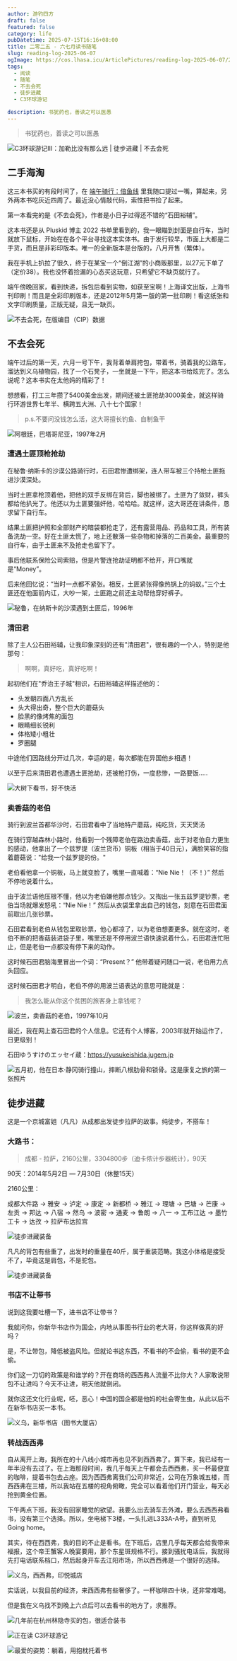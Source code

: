 ```yaml
---
author: 游钓四方
draft: false
featured: false
category: life
pubDatetime: 2025-07-15T16:16+08:00
title: 二零二五 - 六七月读书随笔
slug: reading-log-2025-06-07
ogImage: https://cos.lhasa.icu/ArticlePictures/reading-log-2025-06-07/20250713224907_18.jpg_81
tags:
  - 阅读
  - 随笔
  - 不去会死
  - 徒步进藏
  - C3环球游记

description: 书犹药也，善读之可以医愚
---
```



> 书犹药也，善读之可以医愚

<Img 
  src="20250713224907_26.jpg"
  alt="C3环球游记Ⅲ：加勒比没有那么远 | 徒步进藏 | 不去会死"
/>

## 二手海淘

这三本书买的有段时间了，在 [端午骑行：倍鱼线](/dragon-boat-cycling-beiyuxian/) 里我随口提过一嘴，算起来，另外两本书吃灰近四周了。最近没心情敲代码，索性把书捡了起来。

第一本看完的是《不去会死》，作者是小日子过得还不错的“石田裕辅”。

这本书还是从 Pluskid 博主 2022 书单里看到的，我一眼瞄到封面是自行车，当时就放下鼠标，开始在在各个平台寻找这本实体书。由于发行较早，市面上大都是二手货，而且是非彩印版本。唯一的全新版本是台版的，八月开售（繁体）。

我在手机上扒拉了很久，终于在某宝一个“倒江湖”的小商贩那里，以27元下单了（定价38）。我也没怀着捡漏的心态买这玩意，只希望它不缺页就行了。

端午傍晚回家，看到快递，拆包后看到实物，如获至宝啊！上海译文出版，上海书刊印刷！而且是全彩印刷版本，还是2012年5月第一版的第一批印刷！看这纸张和文字印刷质量，正版无疑，且无一缺页。

<Img 
  src="20250713233054_27.jpg"
  alt="不去会死，在版编目（CIP）数据"
/>

## 不去会死

端午过后的第一天，六月一号下午，我背着单肩挎包，带着书，骑着我的公路车，溜达到义乌植物园，找了一个石凳子，一坐就是一下午，把这本书给炫完了。怎么说呢？这本书实在太他妈的精彩了！

想想看，打工三年攒了5400美金出发，期间还被土匪抢劫3000美金，就这样骑行环游世界七年半、横跨五大洲、八十七个国家！

> p.s.不要问没钱怎么活，这大哥擅长钓鱼、自制鱼干

<Img 
  src="1732743676551.jpg"
  alt="阿根廷，巴塔哥尼亚，1997年2月"
  exif={false}
/>

### 遭遇土匪顶枪抢劫

在秘鲁·纳斯卡的沙漠公路骑行时，石田君惨遭绑架，连人带车被三个持枪土匪拖进沙漠深处。

当时土匪拿枪顶着他，把他的双手反绑在背后，脚也被绑了。土匪为了敛财，裤头都给他扒光了。他还以为土匪要强奸他，哈哈哈。就这样，这大哥还在讲条件，恳求留下自行车。

结果土匪把护照和全部财产的暗袋都抢走了，还有露营用品、药品和工具，所有装备洗劫一空。好在土匪太慌了，地上还散落一些杂物和掉落的二百美金。最重要的自行车，由于土匪来不及抢走也留下了。

事后他联系保险公司索赔，但是片警连抢劫证明都不给开，开口嘴就是“Money”。

后来他回忆说：“当时一点都不紧张。相反，土匪紧张得像热锅上的蚂蚁。”三个土匪还在他面前内讧，大吵一架，土匪跑之前还主动帮他穿好裤子。

<Img 
  src="fd59eb8d41eaff50ca78239cfe.jpg"
  alt="秘鲁，在纳斯卡的沙漠遇到土匪后，1996年"
  exif={false}
/>

### 清田君

除了主人公石田裕辅，让我印象深刻的还有"清田君"，很有趣的一个人，特别是他那句：

> 啊啊，真好吃，真好吃啊！

起初他们在"乔治王子城"相识，石田裕辅这样描述他的：

 - 头发朝四面八方乱长
 - 头大得出奇，整个巨大的蘑菇头
 - 脸黑的像烤焦的面包
 - 眼睛细长锐利
 - 体格矮小粗壮
 - 罗圈腿

中途他们因路线分开过几次，幸运的是，每次都能在异国他乡相遇！

以至于后来清田君也遭遇土匪抢劫，还被枪打伤，一度悲惨，一路要饭.....

<Img 
  src="20250713224908_10.jpg"
  alt="大树下看书，好不快活"
/>

### 卖香菇的老伯

骑行到波兰首都华沙时，石田君看中了当地特产蘑菇，纯吃货，天天煲汤

在骑行穿越森林小路时，他看到一个残障老伯在路边卖香菇，出于对老伯自力更生的感动，他拿出了一个兹罗提（波兰货币）铜板（相当于40日元），满脸笑容的指着蘑菇说："给我一个兹罗提的份。"

老伯看他拿一个铜板，马上就变脸了，嘴里一直喊着：“Nie Nie！（不！）”  然后不停地说着什么。

由于波兰语他压根不懂，他以为老伯嫌他那点钱少。又掏出一张五兹罗提钞票，老伯当场就爆发怒吼：“Nie Nie！” 然后从衣袋里拿出自己的钱包，刻意在石田君面前取出几张钞票。

石田君看到老伯从钱包里取钞票，他心都凉了，以为老伯想要更多。就在这时，老伯不断的把香菇装进袋子里，嘴里还是不停用波兰语快速说着什么，石田君连忙阻止，但是老伯一点都没有停下来的动作。

这时候石田君脑海里冒出一个词：“Present？” 他带着疑问随口一说，老伯用力点头回应。

这时候石田君才明白，老伯不停的用波兰语表达的意思可能就是：

> 我怎么能从你这个贫困的旅客身上拿钱呢？

<Img 
  src="a0b5267be32dff94e83aaf186d8.jpg"
  alt="波兰，卖香菇的老伯，1997年10月"
  exif={false}
/>

最近，我在网上查石田君的个人信息。它还有个人博客，2003年就开始运作了，日更级别！

石田ゆうすけのエッセイ蔵：https://yusukeishida.jugem.jp

<Img 
  src="202505212791141.jpg"
  alt="五月初，他在日本·静冈骑行撞山，摔断八根肋骨和锁骨。这是康复之旅的第一张照片"
/>

## 徒步进藏

这是一个京城富姐（凡凡）从成都出发徒步拉萨的故事。纯徒步，不搭车！

### 大路书：

> 成都 - 拉萨，2160公里，3304800步（迪卡侬计步器统计），90天

90天：2014年5月2日 — 7月30日（休整15天）

2160公里：

成都大件路 → 雅安 → 泸定 → 康定 → 新都桥 → 雅江 → 理塘 → 巴塘 → 芒康 → 左贡 → 邦达 → 八宿 → 然乌 → 波密 → 通麦 → 鲁朗 → 八一 → 工布江达 → 墨竹工卡 → 达孜 → 拉萨布达拉宫

<Img 
  src="20250715142725.webp"
  alt="徒步进藏装备"
  exif={false}
  caption={false}
/>

凡凡的背包有些重了，出发时的重量在40斤，属于重装范畴。我这小体格是接受不了，毕竟这是肩包，不是驼包。

<Img 
  src="202507151427588.webp"
  alt="徒步进藏装备"
  exif={false}
  caption={false}
/>

### 书店不让带书

说到这我要吐槽一下，进书店不让带书？

我就问你，你新华书店作为国企，内地从事图书行业的老大哥，你这样做真的好吗？

是，不让带包，降低被盗风险。但就论书这东西，不看书的不会偷，看书的更不会偷。

你们这一刀切的政策是和谁学的？开在商场的西西弗人流量不比你大？人家敢说带包不让进吗？今天不让进，明天他就倒闭。

就你这还文化行业呢，呸，恶心！中国的国企都是他妈的社会寄生虫，从此以后不在新华书店买一本书。

<Img 
  src="20250713224908_11.jpg"
  alt="义乌，新华书店（图书大厦店）"
/>

### 转战西西弗

自从离开上海，我所在的十八线小城市再也见不到西西弗了。算下来，我已经有一年半没有去过了。在上海那段时间，我几乎每天上午都会去西西弗，买一杯最便宜的咖啡，提着书包去占座。因为西西弗离我们公司非常近，公司在万象城五楼，而西西弗在三楼，所以我站在五楼的视角俯瞰，完全可以看着他们开门营业，每天必抢到黄金位置。

下午两点下班，我没有回家睡觉的欲望。我要么出去骑车去外滩，要么去西西弗看书，没有第三个选择。所以，坐电梯下3楼，一头扎进L333A-A号，直到听见 Going home。

其实，待在西西弗，我的目的不止是看书。在下班后，店里几乎每天都会给我带来福报，这个帝王蟹客人晚宴要用，那个东星斑规格不行。接到骚扰电话后，我就得先打电话联系档口，然后起身开车去江阳市场，所以西西弗是一个很好的选择。

<Img 
  src="20250713224907_23.jpg"
  alt="义乌，西西弗，印悦城店"
/>

实话说，以我目前的经济，来西西弗有些奢侈了。一杯咖啡四十块，还非常难喝。

但是我在义乌找不到晚上六点后可以去看书的地方了，求推荐。

<Img 
  src="20250713224907_21.jpg"
  alt="几年前在杭州林隐寺买的包，很适合装书"
/>

<Img 
  src="20250713224907_19.jpg"
  alt="正在读 C3环球游记"
/>

<Img 
  src="20250713224907_16.jpg"
  alt="最爱的姿势：躺着，用抱枕托着书"
/>